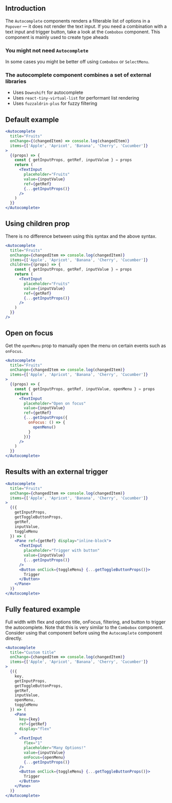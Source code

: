 
## Introduction

The `Autocomplete` components renders a filterable list of options in a `Popover` — it does not render the text input.
If you need a combination with a text input and trigger button, take a look at the `Combobox` component.
This component is mainly used to create type aheads

### You might not need `Autocomplete`

In some cases you might be better off using `Combobox` or `SelectMenu`.

### The autocomplete component combines a set of external libraries

* Uses `Downshift` for autocomplete
* Uses `react-tiny-virtual-list` for performant list rendering
* Uses `fuzzaldrin-plus` for fuzzy filtering

## Default example

```jsx
<Autocomplete
  title="Fruits"
  onChange={(changedItem) => console.log(changedItem)}
  items={['Apple', 'Apricot', 'Banana', 'Cherry', 'Cucumber']}
>
  {(props) => {
    const { getInputProps, getRef, inputValue } = props
    return (
      <TextInput
        placeholder="Fruits"
        value={inputValue}
        ref={getRef}
        {...getInputProps()}
      />
    )
  }}
</Autocomplete>
```

## Using children prop

There is no difference between using this syntax and the above syntax.

```jsx
<Autocomplete
  title="Fruits"
  onChange={changedItem => console.log(changedItem)}
  items={['Apple', 'Apricot', 'Banana', 'Cherry', 'Cucumber']}
  children={(props) => {
    const { getInputProps, getRef, inputValue } = props
    return (
      <TextInput
        placeholder="Fruits"
        value={inputValue}
        ref={getRef}
        {...getInputProps()}
      />
    )
  }}
/>
```

## Open on focus

Get the `openMenu` prop to manually open the menu on certain events such as `onFocus`.

```jsx
<Autocomplete
  title="Fruits"
  onChange={changedItem => console.log(changedItem)}
  items={['Apple', 'Apricot', 'Banana', 'Cherry', 'Cucumber']}
>
  {(props) => {
    const { getInputProps, getRef, inputValue, openMenu } = props
    return (
      <TextInput
        placeholder="Open on focus"
        value={inputValue}
        ref={getRef}
        {...getInputProps({
          onFocus: () => {
            openMenu()
          }
        })}
      />
    )
  }}
</Autocomplete>
```

## Results with an external trigger

```jsx
<Autocomplete
  title="Fruits"
  onChange={changedItem => console.log(changedItem)}
  items={['Apple', 'Apricot', 'Banana', 'Cherry', 'Cucumber']}
>
  {({
    getInputProps,
    getToggleButtonProps,
    getRef,
    inputValue,
    toggleMenu
  }) => (
    <Pane ref={getRef} display="inline-block">
      <TextInput
        placeholder="Trigger with button"
        value={inputValue}
        {...getInputProps()}
      />
      <Button onClick={toggleMenu} {...getToggleButtonProps()}>
        Trigger
      </Button>
    </Pane>
  )}
</Autocomplete>
```

## Fully featured example

Full width with flex and options title, onFocus, filtering, and button to trigger the autocomplete.
Note that this is very similar to the `Combobox` component.
Consider using that component before using the `Autocomplete` component directly.

```jsx
<Autocomplete
  title="Custom title"
  onChange={changedItem => console.log(changedItem)}
  items={['Apple', 'Apricot', 'Banana', 'Cherry', 'Cucumber']}
>
  {({
    key,
    getInputProps,
    getToggleButtonProps,
    getRef,
    inputValue,
    openMenu,
    toggleMenu
  }) => (
    <Pane
      key={key}
      ref={getRef}
      display="flex"
    >
      <TextInput
        flex="1"
        placeholder="Many Options!"
        value={inputValue}
        onFocus={openMenu}
        {...getInputProps()}
      />
      <Button onClick={toggleMenu} {...getToggleButtonProps()}>
        Trigger
      </Button>
    </Pane>
  )}
</Autocomplete>
```

<PropsTable of="Autocomplete" />
